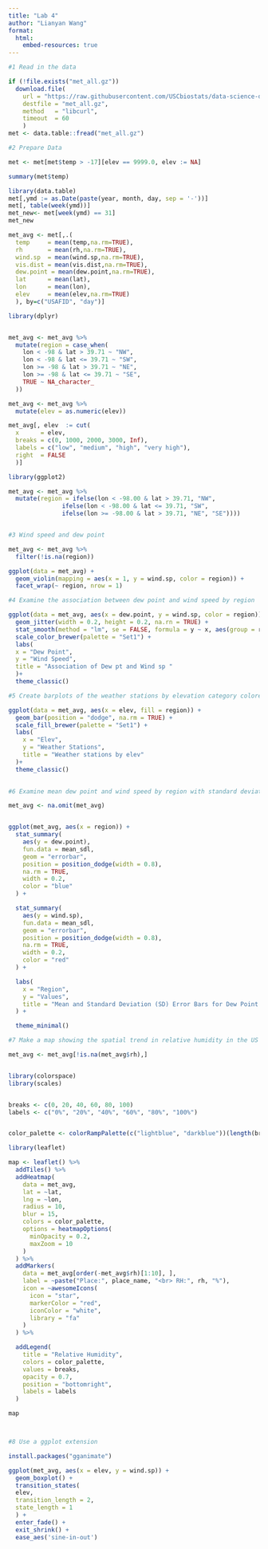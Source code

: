 ```yaml
---
title: "Lab 4"
author: "Lianyan Wang"
format:
  html:
    embed-resources: true
---
```


```r
#1 Read in the data

if (!file.exists("met_all.gz"))
  download.file(
    url = "https://raw.githubusercontent.com/USCbiostats/data-science-data/master/02_met/met_all.gz",
    destfile = "met_all.gz",
    method   = "libcurl",
    timeout  = 60
    )
met <- data.table::fread("met_all.gz")

#2 Prepare Data

met <- met[met$temp > -17][elev == 9999.0, elev := NA]

summary(met$temp)

library(data.table)
met[,ymd := as.Date(paste(year, month, day, sep = '-'))]
met[, table(week(ymd))]
met_new<- met[week(ymd) == 31]
met_new

met_avg <- met[,.(
  temp     = mean(temp,na.rm=TRUE),
  rh       = mean(rh,na.rm=TRUE),
  wind.sp  = mean(wind.sp,na.rm=TRUE),
  vis.dist = mean(vis.dist,na.rm=TRUE),
  dew.point = mean(dew.point,na.rm=TRUE),
  lat      = mean(lat),
  lon      = mean(lon), 
  elev     = mean(elev,na.rm=TRUE)
  ), by=c("USAFID", "day")]

library(dplyr)


met_avg <- met_avg %>%
  mutate(region = case_when(
    lon < -98 & lat > 39.71 ~ "NW",
    lon < -98 & lat <= 39.71 ~ "SW",
    lon >= -98 & lat > 39.71 ~ "NE",
    lon >= -98 & lat <= 39.71 ~ "SE",
    TRUE ~ NA_character_
  ))

met_avg <- met_avg %>%
  mutate(elev = as.numeric(elev))

met_avg[, elev  := cut(
  x      = elev,
  breaks = c(0, 1000, 2000, 3000, Inf),
  labels = c("low", "medium", "high", "very high"),
  right  = FALSE
  )]

library(ggplot2)

met_avg <- met_avg %>%
  mutate(region = ifelse(lon < -98.00 & lat > 39.71, "NW",
               ifelse(lon < -98.00 & lat <= 39.71, "SW",
               ifelse(lon >= -98.00 & lat > 39.71, "NE", "SE"))))


#3 Wind speed and dew point

met_avg <- met_avg %>%
  filter(!is.na(region))

ggplot(data = met_avg) +
  geom_violin(mapping = aes(x = 1, y = wind.sp, color = region)) +
  facet_wrap(~ region, nrow = 1)

#4 Examine the association between dew point and wind speed by region

ggplot(data = met_avg, aes(x = dew.point, y = wind.sp, color = region)) +
  geom_jitter(width = 0.2, height = 0.2, na.rn = TRUE) +
  stat_smooth(method = "lm", se = FALSE, formula = y ~ x, aes(group = region)) +
  scale_color_brewer(palette = "Set1") + 
  labs(
  x = "Dew Point",
  y = "Wind Speed",
  title = "Association of Dew pt and Wind sp "
  )+
  theme_classic()

#5 Create barplots of the weather stations by elevation category colored by region

ggplot(data = met_avg, aes(x = elev, fill = region)) +
  geom_bar(position = "dodge", na.rm = TRUE) +
  scale_fill_brewer(palette = "Set1") +
  labs(
    x = "Elev",
    y = "Weather Stations",
    title = "Weather stations by elev"
  )+
  theme_classic()
  

#6 Examine mean dew point and wind speed by region with standard deviation error bars

met_avg <- na.omit(met_avg)


ggplot(met_avg, aes(x = region)) +
  stat_summary(
    aes(y = dew.point),
    fun.data = mean_sdl,
    geom = "errorbar",
    position = position_dodge(width = 0.8), 
    na.rm = TRUE,
    width = 0.2, 
    color = "blue"
  ) +

  stat_summary(
    aes(y = wind.sp),
    fun.data = mean_sdl,  
    geom = "errorbar",  
    position = position_dodge(width = 0.8),  
    na.rm = TRUE,
    width = 0.2,
    color = "red"
  ) +

  labs(
    x = "Region",
    y = "Values",
    title = "Mean and Standard Deviation (SD) Error Bars for Dew Point and Wind Speed by Region"
  ) +

  theme_minimal()

#7 Make a map showing the spatial trend in relative humidity in the US

met_avg <- met_avg[!is.na(met_avg$rh),]


library(colorspace)
library(scales)


breaks <- c(0, 20, 40, 60, 80, 100)  
labels <- c("0%", "20%", "40%", "60%", "80%", "100%")


color_palette <- colorRampPalette(c("lightblue", "darkblue"))(length(breaks) - 1)

library(leaflet)

map <- leaflet() %>%
  addTiles() %>%
  addHeatmap(
    data = met_avg,
    lat = ~lat,
    lng = ~lon,
    radius = 10,  
    blur = 15,    
    colors = color_palette,
    options = heatmapOptions(
      minOpacity = 0.2, 
      maxZoom = 10
    )
  ) %>%
  addMarkers(
    data = met_avg[order(-met_avg$rh)[1:10], ],  
    label = ~paste("Place:", place_name, "<br> RH:", rh, "%"),
    icon = ~awesomeIcons(
      icon = "star",
      markerColor = "red",
      iconColor = "white",
      library = "fa"
    )
  ) %>%

  addLegend(
    title = "Relative Humidity",
    colors = color_palette,
    values = breaks,  
    opacity = 0.7,
    position = "bottomright",
    labels = labels  
  )

map



#8 Use a ggplot extension

install.packages("gganimate")

ggplot(met_avg, aes(x = elev, y = wind.sp)) +
  geom_boxplot() +
  transition_states(
  elev,
  transition_length = 2,
  state_length = 1
  ) +
  enter_fade() +
  exit_shrink() +
  ease_aes('sine-in-out')

```
